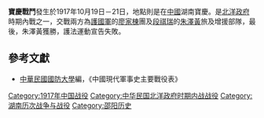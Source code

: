 {{vfd|.|date=2022/06/26}}
{{Infobox Military Conflict|
campaign=|
image=|
caption=|
conflict=寶慶戰鬥|
date=1917年10月19日－21日|
place=[[中國|中國]]湖南寶慶 |
result=朱澤萬獲勝，護法運動宣告失敗|
combatant1=護國軍（[[孫中山|孫中山]]）|
combatant2=[[段祺瑞|段祺瑞]]|
commander1=[[廖家棟|廖家棟]]|
commander2=[[朱澤黃|朱澤黃]]|
strength1=數千人|
strength2=數千人|
casualties1=|
casualties2=|
}}
'''寶慶戰鬥'''發生於1917年10月19日－21日，地點則是在[[中國|中國]]湖南寶慶。是[[北洋政府|北洋政府]]時期內戰之一，交戰兩方為[[護國軍|護國軍]]的[[廖家棟|廖家棟]]團及[[段祺瑞|段祺瑞]]的[[朱澤黃|朱澤黃]]旅及增援部隊，最後，朱澤黃獲勝，護法運動宣告失敗。
==參考文獻==
*[[中華民國|中華民國]][[國防大學_(臺灣)|國防大學]]編，《中國現代軍事史主要戰役表》

[[Category:1917年中国战役|Category:1917年中国战役]]
[[Category:中华民国北洋政府时期内战战役|Category:中华民国北洋政府时期内战战役]]
[[Category:湖南历次战争与战役|Category:湖南历次战争与战役]]
[[Category:邵阳历史|Category:邵阳历史]]